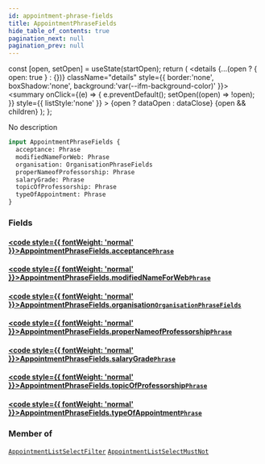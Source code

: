```yaml
---
id: appointment-phrase-fields
title: AppointmentPhraseFields
hide_table_of_contents: true
pagination_next: null
pagination_prev: null
---
```







  const [open, setOpen] = useState(startOpen);
  return (
    <details {...(open ? { open: true } : {})} className="details" style={{ border:'none', boxShadow:'none', background:'var(--ifm-background-color)' }}>
      <summary
        onClick={(e) => {
          e.preventDefault();
          setOpen((open) => !open);
        }}
        style={{ listStyle:'none' }}
      >
      {open ? dataOpen : dataClose}
      </summary>
      {open && children}
    </details>
  );
};




No description


```graphql
input AppointmentPhraseFields {
  acceptance: Phrase
  modifiedNameForWeb: Phrase
  organisation: OrganisationPhraseFields
  properNameofProfessorship: Phrase
  salaryGrade: Phrase
  topicOfProfessorship: Phrase
  typeOfAppointment: Phrase
}
```




### Fields

#### [<code style={{ fontWeight: 'normal' }}>AppointmentPhraseFields.<b>acceptance</b></code>](#)<Bullet />[`Phrase`](/cris/inputs/phrase) <Badge class="secondary" text="input"/>
> 
> 

#### [<code style={{ fontWeight: 'normal' }}>AppointmentPhraseFields.<b>modifiedNameForWeb</b></code>](#)<Bullet />[`Phrase`](/cris/inputs/phrase) <Badge class="secondary" text="input"/>
> 
> 

#### [<code style={{ fontWeight: 'normal' }}>AppointmentPhraseFields.<b>organisation</b></code>](#)<Bullet />[`OrganisationPhraseFields`](/cris/inputs/organisation-phrase-fields) <Badge class="secondary" text="input"/>
> 
> 

#### [<code style={{ fontWeight: 'normal' }}>AppointmentPhraseFields.<b>properNameofProfessorship</b></code>](#)<Bullet />[`Phrase`](/cris/inputs/phrase) <Badge class="secondary" text="input"/>
> 
> 

#### [<code style={{ fontWeight: 'normal' }}>AppointmentPhraseFields.<b>salaryGrade</b></code>](#)<Bullet />[`Phrase`](/cris/inputs/phrase) <Badge class="secondary" text="input"/>
> 
> 

#### [<code style={{ fontWeight: 'normal' }}>AppointmentPhraseFields.<b>topicOfProfessorship</b></code>](#)<Bullet />[`Phrase`](/cris/inputs/phrase) <Badge class="secondary" text="input"/>
> 
> 

#### [<code style={{ fontWeight: 'normal' }}>AppointmentPhraseFields.<b>typeOfAppointment</b></code>](#)<Bullet />[`Phrase`](/cris/inputs/phrase) <Badge class="secondary" text="input"/>
> 
> 



### Member of

[`AppointmentListSelectFilter`](/cris/inputs/appointment-list-select-filter)  <Badge class="secondary" text="input"/><Bullet />[`AppointmentListSelectMustNot`](/cris/inputs/appointment-list-select-must-not)  <Badge class="secondary" text="input"/>

